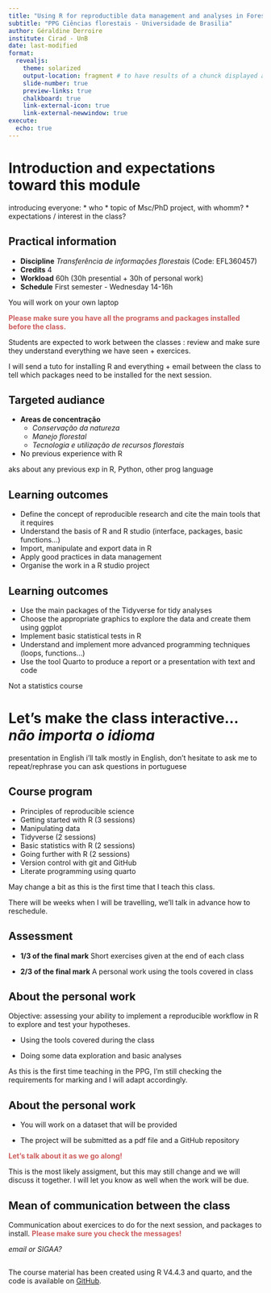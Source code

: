 ```yaml
---
title: "Using R for reproductible data management and analyses in Forest Sciences"
subtitle: "PPG Ciências florestais - Universidade de Brasilia"
author: Géraldine Derroire
institute: Cirad - UnB
date: last-modified
format: 
  revealjs:
    theme: solarized
    output-location: fragment # to have results of a chunck displayed after a click
    slide-number: true
    preview-links: true
    chalkboard: true
    link-external-icon: true
    link-external-newwindow: true
execute:
  echo: true    
---
```



# Introduction and expectations toward this module

::: {.notes}
introducing everyone: 
* who
* topic of Msc/PhD project, with whomm?
* expectations / interest in the class?
:::

## Practical information

- **Discipline** *Transferência de informações florestais* (Code: EFL360457)
- **Credits** 4
- **Workload** 60h (30h presential + 30h of personal work)
- **Schedule** First semester - Wednesday 14-16h

You will work on your own laptop

<span style="color:indianred;">**Please make sure you have all the programs and packages installed before the class.**</span>

::: notes
Students are expected to work between the classes : review and make sure they understand everything we have seen + exercices.

I will send a tuto for installing R and everything + email between the class to tell which packages need to be installed for the next session.
:::

## Targeted audiance

- **Areas de concentração** 
  * *Conservação da natureza*
  * *Manejo florestal*
  * *Tecnologia e utilização de recursos florestais*
- No previous experience with R

::: {.notes}
aks about any previous exp in R, Python, other prog language
:::

## Learning outcomes

::: {.incremental}
- Define the concept of reproducible research and cite the main tools that it requires
- Understand the basis of R and R studio (interface, packages, basic functions...)
- Import, manipulate and export data in R
- Apply good practices in data management
- Organise the work in a R studio project
:::


## Learning outcomes

::: {.incremental}
- Use the main packages of the Tidyverse for tidy analyses
- Choose the appropriate graphics to explore the data and create them using ggplot
- Implement basic statistical tests in R
- Understand and implement more advanced programming techniques (loops,
functions...)
- Use the tool Quarto to produce a report or a presentation with text and code
:::

::: {.notes}
Not a statistics course
:::

# Let's make the class interactive... *não importa o idioma* 

::: {.notes}
presentation in English
i'll talk mostly in English, don't hesitate to ask me to repeat/rephrase
you can ask questions in portuguese
:::

## Course program

- Principles of reproducible science
- Getting started with R (3 sessions)
- Manipulating data
- Tidyverse (2 sessions)
- Basic statistics with R (2 sessions)
- Going further with R (2 sessions)
- Version control with git and GitHub
- Literate programming using quarto 

::: notes
May change a bit as this is the first time that I teach this class.

There will be weeks when I will be travelling, we'll talk in advance how to reschedule.
:::

## Assessment

- **1/3 of the final mark** Short exercises given at the end of each class

- **2/3 of the final mark** A personal work using the tools covered in class

## About the personal work

Objective: assessing your ability to implement a reproducible workflow in R
to explore and test your hypotheses. <!--The relevance of the scientific question is **not** assessed.-->

- Using the tools covered during the class

- Doing some data exploration and basic analyses

::: notes
As this is the first time teaching in the PPG, I'm still checking the requirements for marking and I will adapt accordingly.
:::

## About the personal work

<!--- You are encourage to work on your own data, but I can provide some if needed-->

- You will work on a dataset that will be provided

- The project will be submitted as a pdf file and a GitHub repository

<span style="color:indianred;">**Let's talk about it as we go along!**</span>

::: notes
This is the most likely assigment, but this may still change and we will discuss it together.
I will let you know as well when the work will be due.
:::

## Mean of communication between the class

Communication about exercices to do for the next session, and packages to install.
<span style="color:indianred;">**Please make sure you check the messages!**</span>

*email or SIGAA?*

## 

The course material has been created using R V4.4.3 and quarto, and the code is available on [GitHub](https://github.com/GeraldineDerroire/Course_R_Forest_Sciences/tree/main){preview-link="false"}.


  


